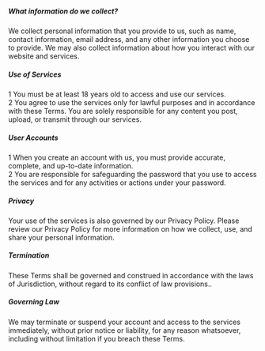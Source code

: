 
##### What information do we collect?

We collect personal information that you provide to us, such as name, contact information, email address, and any other information you choose to provide. We may also collect information about how you interact with our website and services.

##### Use of Services

1 You must be at least 18 years old to access and use our services.\
2 You agree to use the services only for lawful purposes and in accordance with these Terms.
You are solely responsible for any content you post, upload, or transmit through our services.

##### User Accounts

1 When you create an account with us, you must provide accurate, complete, and up-to-date information.\
2 You are responsible for safeguarding the password that you use to access the services and for any activities or actions under your password.

##### Privacy

Your use of the services is also governed by our Privacy Policy. Please review our Privacy Policy for more information on how we collect, use, and share your personal information.

##### Termination

These Terms shall be governed and construed in accordance with the laws of Jurisdiction, without regard to its conflict of law provisions..

##### Governing Law

We may terminate or suspend your account and access to the services immediately, without prior notice or liability, for any reason whatsoever, including without limitation if you breach these Terms.
